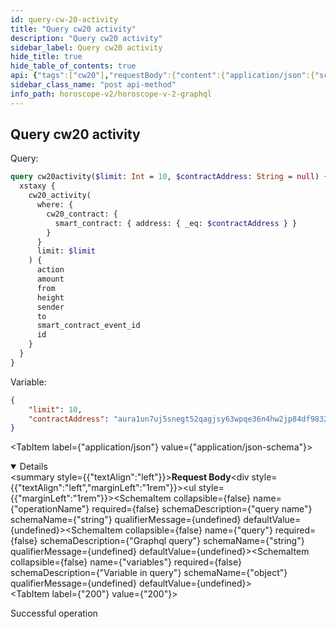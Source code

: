 ```yaml
---
id: query-cw-20-activity
title: "Query cw20 activity"
description: "Query cw20 activity"
sidebar_label: Query cw20 activity
hide_title: true
hide_table_of_contents: true
api: {"tags":["cw20"],"requestBody":{"content":{"application/json":{"schema":{"type":"object","properties":{"operationName":{"type":"string","example":"cw20activity","description":"query name"},"query":{"type":"string","example":"query cw20activity($limit: Int = 10, $contractAddress: String = null) { xstaxy { cw20_activity(where: {cw20_contract: {smart_contract: {address: {_eq: $contractAddress}}}}, limit: $limit) { action amount from height sender to smart_contract_event_id id } } }","description":"Graphql query"},"variables":{"type":"object","description":"Variable in query","example":{"limit":10,"contractAddress":"aura1un7uj5snegt52qagjsy63wpqe36n4hw2jp84df9832tfsr6r07qsxlj2eh"}}}}}}},"responses":{"200":{"description":"Successful operation"}},"description":"Query cw20 activity","method":"post","path":"/api/v1/graphiql","servers":[{"url":"https://indexer-v2.staging.aurascan.io"},{"url":"https://horoscope-v2.aura.network"},{"url":"https://indexer-v2.dev.aurascan.io"}],"jsonRequestBodyExample":{"operationName":"cw20activity","query":"query cw20activity($limit: Int = 10, $contractAddress: String = null) { xstaxy { cw20_activity(where: {cw20_contract: {smart_contract: {address: {_eq: $contractAddress}}}}, limit: $limit) { action amount from height sender to smart_contract_event_id id } } }","variables":{"limit":10,"contractAddress":"aura1un7uj5snegt52qagjsy63wpqe36n4hw2jp84df9832tfsr6r07qsxlj2eh"}},"info":{"title":"Horoscope v2 graphql","version":"1.0.0"},"postman":{"name":"Query cw20 activity","description":{"type":"text/plain"},"url":{"path":["api","v1","graphiql"],"host":["{{baseUrl}}"],"query":[],"variable":[]},"header":[{"key":"Content-Type","value":"application/json"}],"method":"POST","body":{"mode":"raw","raw":"\"\"","options":{"raw":{"language":"json"}}}}}
sidebar_class_name: "post api-method"
info_path: horoscope-v2/horoscope-v-2-graphql
---
```



## Query cw20 activity

Query: 
```graphql
query cw20activity($limit: Int = 10, $contractAddress: String = null) {
  xstaxy {
    cw20_activity(
      where: {
        cw20_contract: {
          smart_contract: { address: { _eq: $contractAddress } }
        }
      }
      limit: $limit
    ) {
      action
      amount
      from
      height
      sender
      to
      smart_contract_event_id
      id
    }
  }
}
```
Variable:
```json
{
    "limit": 10,
    "contractAddress": "aura1un7uj5snegt52qagjsy63wpqe36n4hw2jp84df9832tfsr6r07qsxlj2eh"
}
```

<MimeTabs><TabItem label={"application/json"} value={"application/json-schema"}><details style={{}} data-collapsed={false} open={true}><summary style={{"textAlign":"left"}}><strong>Request Body</strong></summary><div style={{"textAlign":"left","marginLeft":"1rem"}}></div><ul style={{"marginLeft":"1rem"}}><SchemaItem collapsible={false} name={"operationName"} required={false} schemaDescription={"query name"} schemaName={"string"} qualifierMessage={undefined} defaultValue={undefined}></SchemaItem><SchemaItem collapsible={false} name={"query"} required={false} schemaDescription={"Graphql query"} schemaName={"string"} qualifierMessage={undefined} defaultValue={undefined}></SchemaItem><SchemaItem collapsible={false} name={"variables"} required={false} schemaDescription={"Variable in query"} schemaName={"object"} qualifierMessage={undefined} defaultValue={undefined}></SchemaItem></ul></details></TabItem></MimeTabs><div><ApiTabs><TabItem label={"200"} value={"200"}><div>

Successful operation

</div><div></div></TabItem></ApiTabs></div>
      